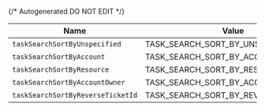 {/* Autogenerated DO NOT EDIT  */}

| Name                                  | Value                                 |
| ------------------------------------- | ------------------------------------- |
| `taskSearchSortByUnspecified`         | TASK_SEARCH_SORT_BY_UNSPECIFIED       |
| `taskSearchSortByAccount`             | TASK_SEARCH_SORT_BY_ACCOUNT           |
| `taskSearchSortByResource`            | TASK_SEARCH_SORT_BY_RESOURCE          |
| `taskSearchSortByAccountOwner`        | TASK_SEARCH_SORT_BY_ACCOUNT_OWNER     |
| `taskSearchSortByReverseTicketId`     | TASK_SEARCH_SORT_BY_REVERSE_TICKET_ID |

